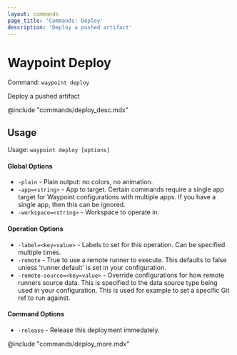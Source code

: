 ```yaml
---
layout: commands
page_title: 'Commands: Deploy'
description: 'Deploy a pushed artifact'
---
```


# Waypoint Deploy

Command: `waypoint deploy`

Deploy a pushed artifact

@include "commands/deploy_desc.mdx"

## Usage

Usage: `waypoint deploy [options]`

#### Global Options

- `-plain` - Plain output: no colors, no animation.
- `-app=<string>` - App to target. Certain commands require a single app target for Waypoint configurations with multiple apps. If you have a single app, then this can be ignored.
- `-workspace=<string>` - Workspace to operate in.

#### Operation Options

- `-label=<key=value>` - Labels to set for this operation. Can be specified multiple times.
- `-remote` - True to use a remote runner to execute. This defaults to false
  unless 'runner.default' is set in your configuration.
- `-remote-source=<key=value>` - Override configurations for how remote runners source data. This is specified to the data source type being used in your configuration. This is used for example to set a specific Git ref to run against.

#### Command Options

- `-release` - Release this deployment immedately.

@include "commands/deploy_more.mdx"
